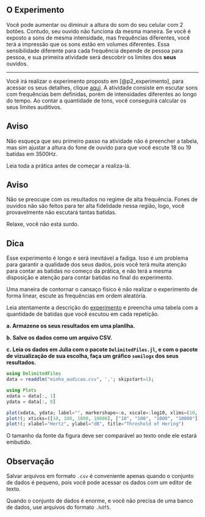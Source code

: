 ## O Experimento

Você pode aumentar ou diminuir a altura do som do seu celular com 2 botões. Contudo, seu ouvido não funciona da mesma maneira. Se você é exposto a sons de mesma intensidade, mas frequências diferentes, você terá a impressão que os sons estão em volumes diferentes. Essa sensibilidade diferente para cada frequência depende de pessoa para pessoa, e sua primeira atividade será descobrir os limites dos **seus** ouvidos.

---

Você irá realizar o experimento proposto em [@p2_experimento], para acessar os seus detalhes, clique [aqui](https://www.sciencebuddies.org/science-fair-projects/project-ideas/HumBio_p011/human-biology-health/measuring-hearing-threshold-different-pitches). A atividade consiste em escutar sons com frequências bem definidas, porém de intensidades diferentes ao longo do tempo. Ao contar a quantidade de tons, você conseguirá calcular os seus limites auditivos.

::: callout-caution
## Aviso
Não esqueça que seu primeiro passo na atividade não é preencher a tabela, mas sim ajustar a altura do fone de ouvido para que você escute 18 ou 19 batidas em 3500Hz.

Leia toda a prática antes de começar a realiza-lá.
:::

::: callout-caution
## Aviso
Não se preocupe com os resultados no regime de alta frequência. Fones de ouvidos não são feitos para ter alta fidelidade nessa região, logo, você provavelmente não escutará tantas batidas.

Relaxe, você não está surdo.
:::

::: callout-tip
## Dica
Esse experimento é longo e será inevitável a fadiga. Isso é um problema para garantir a qualidade dos seus dados, pois você terá muita atenção para contar as batidas no começo da prática, e não terá a mesma disposição e atenção para contar batidas no final do experimento.

Uma maneira de contornar o cansaço físico é não realizar o experimento de forma linear, escute as frequências em ordem aleatória.
:::


Leia atentamente a descrição do [experimento](https://www.sciencebuddies.org/science-fair-projects/project-ideas/HumBio_p011/human-biology-health/measuring-hearing-threshold-different-pitches) e preencha uma tabela com a quantidade de batidas que você escutou em cada repetição.

**a. Armazene os seus resultados em uma planilha\footnote{Tipo Microsoft Excel ou similar}.**

**b. Salve os dados como um arquivo CSV.**

**c. Leia os dados em Julia com o pacote `DelimitedFiles.jl`, e com o pacote de vizualização de sua escolha, faça um gráfico `semilogx` dos seus resultados.**
```julia
using DelimitedFiles
data = readdlm("minha_audicao.csv", ','; skipstart=1);

using Plots
xdata = data[:, 1]
ydata = data[:, 8]

plot(xdata, ydata; label="", markershape=:o, xscale=:log10, xlims=(10, 25_000))
plot!(; xticks=([10, 100, 1000, 10000], ["10", "100", "1000", "10000"]))
plot!(; xlabel="Hertz", ylabel="dB", title="Threshold of Hering")
```

O tamanho da fonte da figura deve ser comparável ao texto onde ele estará embutido.



::: {.callout-note collapse="true"}
## Observação
Salvar arquivos em formato `.csv` é conveniente apenas quando o conjunto de dados é pequeno, pois você pode acessar os dados com um editor de texto.

Quando o conjunto de dados é enorme, e você não precisa de uma banco de dados, use arquivos do formato `.hdf5`.
:::
